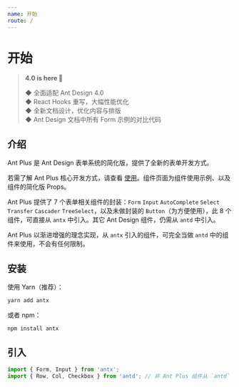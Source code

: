 ```yaml
---
name: 开始
route: /
---
```



# 开始

> **4.0 is here 🎉**
>
> ◆ 全面适配 Ant Design 4.0  
> ◆ React Hooks 重写，大幅性能优化  
> ◆ 全新文档设计，优化内容与排版  
> ◆ Ant Design 文档中所有 Form 示例的对比代码

## 介绍

Ant Plus 是 Ant Design 表单系统的简化版，提供了全新的表单开发方式。

若需了解 Ant Plus 核心开发方式，请查看 [使用](./usage)。组件页面为组件使用示例、以及组件的简化版 Props。

Ant Plus 提供了 7 个表单相关组件的封装：`Form` `Input` `AutoComplete` `Select` `Transfer` `Cascader` `TreeSelect`，以及未做封装的 `Button`（为方便使用），此 8 个组件，可直接从 `antx` 中引入。其它 Ant Design 组件，仍需从 `antd` 中引入。

Ant Plus 以渐进增强的理念实现，从 `antx` 引入的组件，可完全当做 `antd` 中的组件来使用，不会有任何限制。

## 安装

使用 Yarn（推荐）：

```sh
yarn add antx
```

或者 npm：

```sh
npm install antx
```

## 引入

```js
import { Form, Input } from 'antx';
import { Row, Col, Checkbox } from 'antd'; // 非 Ant Plus 组件从 `antd` 引入
```
